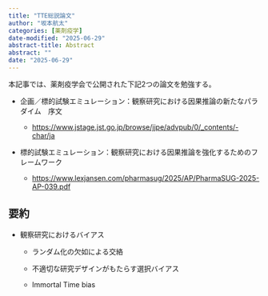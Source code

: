 ```yaml
---
title: "TTE総説論文"
author: "坂本航太"
categories: [薬剤疫学]
date-modified: "2025-06-29"
abstract-title: Abstract
abstract: ""
date: "2025-06-29"
---
```


本記事では、薬剤疫学会で公開された下記2つの論文を勉強する。

-   企画／標的試験エミュレーション：観察研究における因果推論の新たなパラダイム　序文

    -   <https://www.jstage.jst.go.jp/browse/jjpe/advpub/0/_contents/-char/ja>

-   標的試験エミュレーション：観察研究における因果推論を強化するためのフレームワーク

    -   <https://www.lexjansen.com/pharmasug/2025/AP/PharmaSUG-2025-AP-039.pdf>

## 要約

-   観察研究におけるバイアス

    -   ランダム化の欠如による交絡

    -   不適切な研究デザインがもたらす選択バイアス

    -   Immortal Time bias